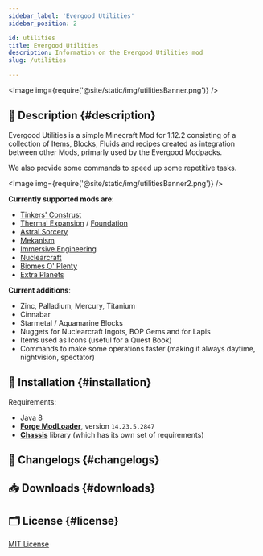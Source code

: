 ```yaml
---
sidebar_label: 'Evergood Utilities'
sidebar_position: 2

id: utilities
title: Evergood Utilities
description: Information on the Evergood Utilities mod
slug: /utilities

---
```




<Image img={require('@site/static/img/utilitiesBanner.png')} />


## 📑 Description {#description}

Evergood Utilities is a simple Minecraft Mod for 1.12.2 consisting of a collection of Items, Blocks, Fluids and recipes created as integration between other Mods, primarly used by the Evergood Modpacks.

We also provide some commands to speed up some repetitive tasks.

<Image img={require('@site/static/img/utilitiesBanner2.png')} /><br />

**Currently supported mods are**:

- [Tinkers' Construst](https://www.curseforge.com/minecraft/mc-mods/tinkers-construct)
- [Thermal Expansion](https://www.curseforge.com/minecraft/mc-mods/thermal-expansion) / [Foundation](https://www.curseforge.com/minecraft/mc-mods/thermal-foundation)
- [Astral Sorcery](https://www.curseforge.com/minecraft/mc-mods/astral-sorcery)
- [Mekanism](https://www.curseforge.com/minecraft/mc-mods/mekanism)
- [Immersive Engineering](https://www.curseforge.com/minecraft/mc-mods/immersive-engineering)
- [Nuclearcraft](https://www.curseforge.com/minecraft/mc-mods/nuclearcraft-mod)
- [Biomes O' Plenty](https://www.curseforge.com/minecraft/mc-mods/biomes-o-plenty)
- [Extra Planets](https://www.curseforge.com/minecraft/mc-mods/extraplanets)

**Current additions**:

- Zinc, Palladium, Mercury, Titanium
- Cinnabar
- Starmetal / Aquamarine Blocks
- Nuggets for Nuclearcraft Ingots, BOP Gems and for Lapis
- Items used as Icons (useful for a Quest Book)
- Commands to make some operations faster (making it always daytime, nightvision, spectator)


<!--
## 🖊️ Translations [![](https://badges.crowdin.net//localized.svg)](https://crowdin.com/project/) {#translations}

You can contribute to the mod's translation in other languages over at [**Crowdin**](https://crowdin.com/project/)!
-->

## 🔧 Installation {#installation}

Requirements:
- Java 8
- [**Forge ModLoader**](https://files.minecraftforge.net/net/minecraftforge/forge/index_1.12.2.html), version `14.23.5.2847`
- [**Chassis**](./chassis.mdx) library (which has its own set of requirements)

## 📰 Changelogs {#changelogs}

<Changelog project = "utilities" version= "0.1.1"></Changelog>

## 📥 Downloads {#downloads}

<Download type ="mc-mods" project = "evergoodutilities"></Download>

## 🗂️ License {#license}

[MIT License](https://github.com/EvergoodTeam/EvergoodUtilities/blob/main/LICENSE)